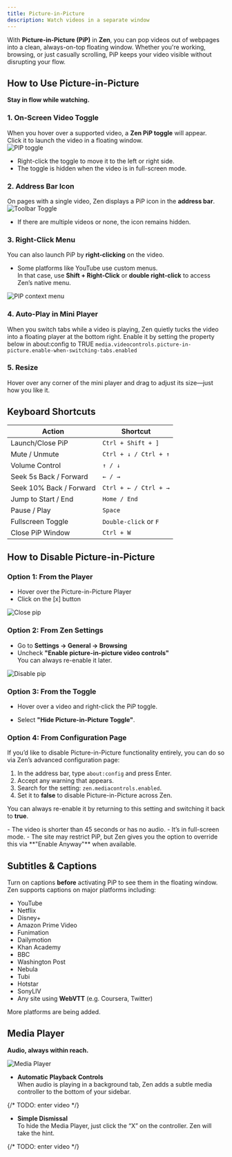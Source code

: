 ```yaml
---
title: Picture-in-Picture
description: Watch videos in a separate window
---
```


With **Picture-in-Picture (PiP)** in **Zen**, you can pop videos out of webpages into a clean, always-on-top floating window. Whether you're working, browsing, or just casually scrolling, PiP keeps your video visible without disrupting your flow.


## How to Use Picture-in-Picture
**Stay in flow while watching.**

### 1. On-Screen Video Toggle

When you hover over a supported video, a **Zen PiP toggle** will appear.  
Click it to launch the video in a floating window.  
![PIP toggle](/assets/user-manual/pip/open-toggle.png)

- Right-click the toggle to move it to the left or right side.  
- The toggle is hidden when the video is in full-screen mode.

### 2. Address Bar Icon

On pages with a single video, Zen displays a PiP icon in the **address bar**.  
![Toolbar Toggle](/assets/user-manual/pip/toolbar-toggle.png)

- If there are multiple videos or none, the icon remains hidden.

### 3. Right-Click Menu

You can also launch PiP by **right-clicking** on the video.

- Some platforms like YouTube use custom menus.  
  In that case, use **Shift + Right-Click** or **double right-click** to access Zen’s native menu.

![PIP context menu](/assets/user-manual/pip/pip-context-menu.png)

### 4. **Auto-Play in Mini Player**  
  When you switch tabs while a video is playing, Zen quietly tucks the video into a floating player at the bottom right.
Enable it by setting the property below in about:config to TRUE
`media.videocontrols.picture-in-picture.enable-when-switching-tabs.enabled`

### 5. **Resize**
  Hover over any corner of the mini player and drag to adjust its size—just how you like it.


## Keyboard Shortcuts

| Action                        | Shortcut                    |
|------------------------------|-----------------------------|
| Launch/Close PiP             | `Ctrl + Shift + ]`          |
| Mute / Unmute                | `Ctrl + ↓ / Ctrl + ↑`       |
| Volume Control               | `↑ / ↓`                     |
| Seek 5s Back / Forward       | `← / →`                     |
| Seek 10% Back / Forward      | `Ctrl + ← / Ctrl + →`       |
| Jump to Start / End          | `Home / End`                |
| Pause / Play                 | `Space`                     |
| Fullscreen Toggle            | `Double-click` or `F`       |
| Close PiP Window             | `Ctrl + W`                  |


## How to Disable Picture-in-Picture

### Option 1: From the Player

- Hover over the Picture-in-Picture Player 
- Click on the [x] button

![Close pip](/assets/user-manual/pip/close.png)

### Option 2: From Zen Settings

- Go to **Settings → General → Browsing**  
- Uncheck **"Enable picture-in-picture video controls"**  
  You can always re-enable it later.

![Disable pip](/assets/user-manual/pip/disable.png)

### Option 3: From the Toggle

- Hover over a video and right-click the PiP toggle.
    
- Select **"Hide Picture-in-Picture Toggle"**.
    

### Option 4: From Configuration Page

If you’d like to disable Picture-in-Picture functionality entirely, you can do so via Zen’s advanced configuration page:

1. In the address bar, type `about:config` and press Enter.  
2. Accept any warning that appears.  
3. Search for the setting: `zen.mediacontrols.enabled`.  
4. Set it to **false** to disable Picture-in-Picture across Zen.

You can always re-enable it by returning to this setting and switching it back to **true**.


<Callout title="Why You Might Not See the Toggle"> 
- The video is shorter than 45 seconds or has no audio.  
- It’s in full-screen mode.  
- The site may restrict PiP, but Zen gives you the option to override this via **"Enable Anyway"** when available.
</Callout>


## Subtitles & Captions

Turn on captions **before** activating PiP to see them in the floating window.  
Zen supports captions on major platforms including:

- YouTube  
- Netflix  
- Disney+  
- Amazon Prime Video  
- Funimation  
- Dailymotion  
- Khan Academy  
- BBC  
- Washington Post  
- Nebula  
- Tubi  
- Hotstar  
- SonyLIV  
- Any site using **WebVTT** (e.g. Coursera, Twitter)

More platforms are being added.


## Media Player

**Audio, always within reach.**

![Media Player](/assets/user-manual/pip/media-player.png)

- **Automatic Playback Controls**  
  When audio is playing in a background tab, Zen adds a subtle media controller to the bottom of your sidebar.

{/* TODO: enter video */}

- **Simple Dismissal**  
  To hide the Media Player, just click the “X” on the controller. Zen will take the hint.

{/* TODO: enter video */}